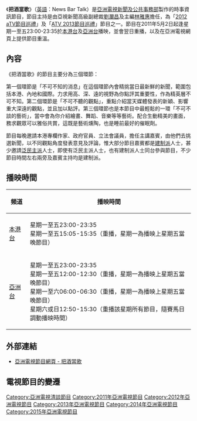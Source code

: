 {{Unreferenced|time=2022-05-02T06:23:15+00:00}}
{{亞視節目
|中文節目名=把酒當歌
|英文節目名={{lang|en|News Bar Talk}}
|圖像=ATV_News_Bar_Talk_2012.jpg
|類型=時事清談節目
|監製=
|編導=
|主持=[[劉瀾昌|劉瀾昌]]、[[林雅惠|林雅惠]]
|主編=[[林雅惠|林雅惠]]
|主題音樂=
|國家={{HK}}
|語言=[[粵語|粵語]]
|集數=
|製作年份=
|每集長=約30分鐘（連廣告）
|製作公司=[[亞洲電視有限公司|亞洲電視有限公司]]
|aTV-11播出日期=2011年5月2日-2015年8月14日
|aTV-11视频制式={{lang|en|SDTV 576i}} [[16:9|16:9]]（標清）
|aTV-11音频制式=[[立體聲|立體聲]]
|aTV-11播出時間=星期一至五 23:00-23:35（連廣告）
|aTV-12播出日期=2011年5月2日-2015年8月14日
|aTV-12视频制式={{lang|en|HDTV 1080i}} [[16:9|16:9]]（高清）
|aTV-12音频制式=[[立體聲|立體聲]]
|aTV-12播出時間=星期一至五 23:00-23:35（連廣告）
|官方網站=http://www.hkatv.com/zh-hk/pages/45/
}}
《'''把酒當歌'''》（[[英語|英語]]：News Bar Talk）是[[亞洲電視|亞洲電視]][[亞視新聞|新聞及公共事務部]]製作的時事資訊節目，節目主持是由亞視新聞高級副總裁[[劉瀾昌|劉瀾昌]]及主編[[林雅惠|林雅惠]]擔任，為「[[2012_aTV節目巡禮|2012 aTV節目巡禮]]」及「[[ATV_2013節目巡禮|ATV 2013節目巡禮]]」節目之一。節目在2011年5月2日起逢星期一至五23:00-23:35於[[本港台|本港台]]及[[亞洲電視亞洲台|亞洲台]]播映，並會翌日重播，以及在亞洲電視網頁上提供節目重溫。

==內容==
《把酒當歌》的節目主要分為三個環節：

第一個環節是「不可不知的消息」在這個環節內會精挑當日最新鮮的新聞，範圍包括本港、內地和國際。力求用高、深、遠­的視野為你點評其重要性，作為精英層不可不知。第二個環節是「不可不聽的觀點」，重點介紹當天媒體發表的新穎、影響重大深遠的觀點，並且加以點評。第三個環節也是本節目中最輕鬆的一環「不可不談的藝術」，當中會為你介紹繪畫、舞蹈、音樂等等藝術。配合生動精美的畫面，務求觀­眾可以雅俗共賞，這既是藝術燻陶，也是睡前最好的催眠劑。

節目每晚邀請本港專欄作家、政府官員、立法會議員，擔任主講嘉賓，由他們去挑選新聞，以不同觀點角度發表意見及評論，惟大部分節目嘉賓都是[[建制派_(香港)|建制派]]人士，甚少邀請[[泛民主派|泛民主派]]人士，即使有泛民主派人士，也有建制派人士同台參與節目，不少節目時間左右兩旁及嘉賓主持均是建制派。

==播映時間==
{{NoteUTC+8}}
{| class="wikitable"
|-
! 頻道 !! 播映時間
|- 
| [[本港台|本港台]] ||星期一至五23:00-23:35<br/>星期一至五15:05-15:35（重播，星期一為播映上星期五當晚節目）
|- 
| [[亞洲電視亞洲台|亞洲台]] ||星期一至五23:00-23:35<br/>星期一至五12:00-12:30（重播，星期一為播映上星期五當晚節目）<br/>星期一至六06:00-06:30（重播，星期一為播映上星期五當晚節目）<br/>星期六或日12:50-15:30（重播該星期所有節目，隨賽馬日調動播映時間）
|}

==外部連結==
*[http://www.hkatv.com/zh-hk/pages/45/ 亞洲電視節目網頁 - 把酒當歌] {{Wayback|url=http://www.hkatv.com/zh-hk/pages/45/ |date=20220315135805 }}

==電視節目的變遷==
{{電視節目的變遷
|電視台={{HK}} [[亞洲電視|亞洲電視]][[本港台|本港台]]
|播放檔次=星期一至五 23:00-23:35 時段
|節目名稱=把酒當歌<br/>(2011.05.02 - 2015.02.04）
|上一節目=[[亞洲電視夜間新聞|夜間新聞]]<br/>(2011.01.02 - 2011.04.29)(22:45-23:20)<hr>[[亞洲電視經濟快訊|經濟快訊]]<br/>(2011.01.02 - 2011.04.29)(23:20-23:30)
|下一節目=[[李居明妙論天下|李居明妙論天下]]<br/>(2015.02.05 - 2015.02.17)(22:55-23:55)
}}

{{電視節目的變遷
|電視台={{HK}} [[亞洲電視|亞洲電視]][[本港台|本港台]]
|播放檔次=星期一至五 23:00-23:35 時段
|節目名稱=把酒當歌<br/>(2015.02.19 - 2015.08.14）
|上一節目=[[李居明妙論天下|李居明妙論天下]]<br/>(2015.02.05 - 2015.02.17)(22:55-23:55)
|下一節目=[[血鑄河山|血鑄河山]]<br/>(2015.08.17 - )
}}

{{電視節目的變遷
|電視台={{HK}} [[亞洲電視|亞洲電視]][[本港台|本港台]]
|播放檔次=星期一至五 21:00-22:00 時段
|節目名稱=[[鄰居冤家|鄰居冤家]]<br/>(2015.02.05 - 2015.02.17)(21:00-21:30)<hr>把酒當歌<br/>(2015.02.05 - 2015.02.17)(21:30-22:00)
|上一節目=[[鄰居冤家|鄰居冤家]]<br/>(2015.01.05 - 2015.02.04)(21:00-22:00)
|下一節目=[[人氣春晚#《ATV_2015_人氣春晚_明天會更好》|ATV 2015 人氣春晚 明天會更好]]<br/>(2015.02.18)(21:00-22:50)<br/>春天的旋律－2015春節晚會<br/>(2015.02.19 - 2015.02.23)(21:00-22:00)
}}

{{電視節目的變遷
|電視台={{HK}} [[亞洲電視亞洲台|亞洲電視亞洲台]]
|播放檔次=星期一至五 23:00-23:35 時段
|節目名稱=把酒當歌<br/>(2011.05.02 - 2015.08.14）
|上一節目=[[Music_120|Music 120]]<br/>( - 2011.04.25)(22:30-00:00)
----[[原始部落‧原始慾望|原始部落‧原始慾望]]<br/>( - 2011.04.29)
|下一節目=[[血鑄河山|血鑄河山]]<br/>(2015.08.17 - )
}}

{{亞洲電視新聞節目列表}}

[[Category:亞洲電視清談節目|Category:亞洲電視清談節目]]
[[Category:2011年亞洲電視節目|Category:2011年亞洲電視節目]]
[[Category:2012年亞洲電視節目|Category:2012年亞洲電視節目]]
[[Category:2013年亞洲電視節目|Category:2013年亞洲電視節目]]
[[Category:2014年亞洲電視節目|Category:2014年亞洲電視節目]]
[[Category:2015年亞洲電視節目|Category:2015年亞洲電視節目]]